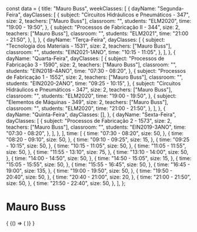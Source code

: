 const data = {
  title: "Mauro Buss",
  weekClasses: [
    {
      dayName: "Segunda-Feira",
      dayClasses: [
        {
          subject: "Circuitos Hidráulicos e Pneumáticos - 347",
          size: 2,
          teachers: ["Mauro Buss"],
          classroom: "",
          students: "ELM2020",
          time: "19:00 - 19:50",
        },
        {
          subject: "Processos de Fabricação II - 344",
          size: 2,
          teachers: ["Mauro Buss"],
          classroom: "",
          students: "ELM2021",
          time: "21:00 - 21:50",
        },
      ],
    },
    {
      dayName: "Terça-Feira",
      dayClasses: [
        {
          subject: "Tecnologia dos Materiais - 1531",
          size: 2,
          teachers: ["Mauro Buss"],
          classroom: "",
          students: "EIN2021-1ANO",
          time: "10:15 - 11:05",
        },
      ],
    },
    {
      dayName: "Quarta-Feira",
      dayClasses: [
        {
          subject: "Processos de Fabricação 3 - 1590",
          size: 2,
          teachers: ["Mauro Buss"],
          classroom: "",
          students: "EIN2018-4ANO",
          time: "07:30 - 08:20",
        },
        {
          subject: "Processos de Fabricação 1 - 1552",
          size: 2,
          teachers: ["Mauro Buss"],
          classroom: "",
          students: "EIN2020-2ANO",
          time: "09:25 - 10:15",
        },
        {
          subject: "Circuitos Hidráulicos e Pneumáticos - 347",
          size: 2,
          teachers: ["Mauro Buss"],
          classroom: "",
          students: "ELM2020",
          time: "19:00 - 19:50",
        },
        {
          subject: "Elementos de Máquinas - 349",
          size: 2,
          teachers: ["Mauro Buss"],
          classroom: "",
          students: "ELM2020",
          time: "21:00 - 21:50",
        },
      ],
    },
    {
      dayName: "Quinta-Feira",
      dayClasses: [],
    },
    {
      dayName: "Sexta-Feira",
      dayClasses: [
        {
          subject: "Processos de Fabricação 2 - 1573",
          size: 2,
          teachers: ["Mauro Buss"],
          classroom: "",
          students: "EIN2019-3ANO",
          time: "07:30 - 08:20",
        },
      ],
    },
  ],
  time: [
    {
      time: "07:30 - 08:20",
      size: 50,
    },
    {
      time: "08:20 - 09:10",
      size: 50,
    },
    {
      time: "09:10 - 09:25",
      size: 15,
    },
    {
      time: "09:25 - 10:15",
      size: 50,
    },
    {
      time: "10:15 - 11:05",
      size: 50,
    },
    {
      time: "11:05 - 11:55",
      size: 50,
    },
    {
      time: "11:55 - 13:10",
      size: 75,
    },
    {
      time: "13:10 - 14:00",
      size: 50,
    },
    {
      time: "14:00 - 14:50",
      size: 50,
    },
    {
      time: "14:50 - 15:05",
      size: 15,
    },
    {
      time: "15:05 - 15:55",
      size: 50,
    },
    {
      time: "15:55 - 16:45",
      size: 50,
    },
    {
      time: "16:45 - 19:00",
      size: 135,
    },
    {
      time: "19:00 - 19:50",
      size: 50,
    },
    {
      time: "19:50 - 20:40",
      size: 50,
    },
    {
      time: "20:40 - 21:00",
      size: 20,
    },
    {
      time: "21:00 - 21:50",
      size: 50,
    },
    {
      time: "21:50 - 22:40",
      size: 50,
    },
  ],
};

# Mauro Buss

<div>
  {
    <BrowserOnly>
      {() => (
        <Grid
          title={data.title}
          weekClasses={data.weekClasses}
          time={data.time}
        />
      )}
    </BrowserOnly>
  }
</div>
